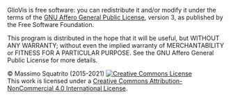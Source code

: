 GlioVis is free software: you can redistribute it and/or modify it under the terms of the [GNU Affero General Public License](http://opensource.org/licenses/GPL-3.0), version 3, as published by the Free Software Foundation.

This program is distributed in the hope that it will be useful, but WITHOUT ANY WARRANTY; without even the implied warranty of MERCHANTABILITY or FITNESS FOR A PARTICULAR PURPOSE. See the GNU Affero General Public License for more details. 

&copy; Massimo Squatrito (2015-2021) <a rel="license" href="http://www.creativecommons.org/licenses/by-nc/4.0/"><img alt="Creative Commons License" style="border-width:0" src="cc.png" /></a><br />This work is licensed under a <a rel="license" href="http://www.creativecommons.org/licenses/by-nc/4.0/">Creative Commons Attribution-NonCommercial 4.0 International License</a>.    
